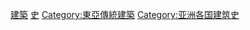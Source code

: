 {{cat main}}

[[Category:台灣各主題歷史|建築]]
[[Category:台灣建築|史]]
[[Category:東亞傳統建築|Category:東亞傳統建築]]
[[Category:亚洲各国建筑史|Category:亚洲各国建筑史]]
